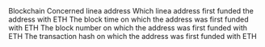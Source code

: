 <ParamField path="blockchain">
Blockchain
</ParamField>
<ParamField path="address">
Concerned linea address
</ParamField>
<ParamField path="first_funded_by">
Which linea address first funded the address with ETH
</ParamField>
<ParamField path="block_time">
The block time on which the address was first funded with ETH
</ParamField>
<ParamField path="block_number">
The block number on which the address was first funded with ETH
</ParamField>
<ParamField path="tx_hash">
The transaction hash on which the address was first funded with ETH
</ParamField>
